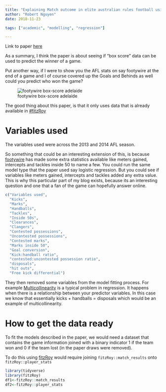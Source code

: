 ```yaml
---
title: "Explaining Match outcome in elite australian rules football using team performance indicators"
author: "Robert Nguyen"
date: 2018-11-23

tags: ["academic", "modelling", "regression"]

---
```


Link to paper [here](https://www.ncbi.nlm.nih.gov/pubmed/26176890)

As a summary, I think the paper is about seeing if "box score" data can be used to predict the winner of a game. 

Put another way, if I were to show you the AFL stats on say footywire at the end of a game and I of course covered up the Goals and Behinds as well could you predict who won the game?

![footywire box-score adelaide](/img/boxscoreafl.JPG)



The good thing about this paper, is that it only uses data that is already available in [#fitzRoy](https://github.com/jimmyday12/fitzRoy)

# Variables used

The variables used were across the 2013 and 2014 AFL season. 

So something that could be an interesting extension of this, is because [footywire](https://www.footywire.com/) has made some extra statistics available like meters gained, intercepts and tackles inside 50 to name a few. You could run the same model type that the paper used say logistic regression. But you could see if variables like meters gained, intercepts and tackles added any extra value. This is why this particular part of my blog exists, because its an interesting question and one that a fan of the game can hopefully answer online.

```r
c("Variables used",
  "Kicks",
  "Marks",
  "Handballs",
  "Tackles",
  "Inside 50s",
  "Clearances",
  "Clangers",
  "Contested possessions",
  "Uncontested possessions",
  "Contested marks",
  "Marks inside 50",
  "Goal conversion",
  "Kick:handball ratio",
  "contested:uncontested possession ratio",
  "disposals",
  "hit outs",
  "Free kick differential")
```

They then removed some variables from the model fitting process. 
For example [Multicollinearity](https://en.wikipedia.org/wiki/Multicollinearity) is a typical problem in regression. It happens when there is a relationship between your predictor variables. In this case we know that essentially kicks + handballs = disposals which would be an example of multicollinearity. 

# How to get the data ready 

To fit the models described in the paper, we would need a dataset that contains the game information joined with a binary indicator 1 if the team won and 0 if the team lost (in the paper draws were removed).

To do this using [fitzRoy](https://github.com/jimmyday12/fitzRoy) would require joining `fitzRoy::match_results` onto `fitzRoy::player_stats`

```r
library(tidyverse)
library(fitzRoy)
df1<-fitzRoy::match_results
df2<-fitzRoy::player_stats
```
